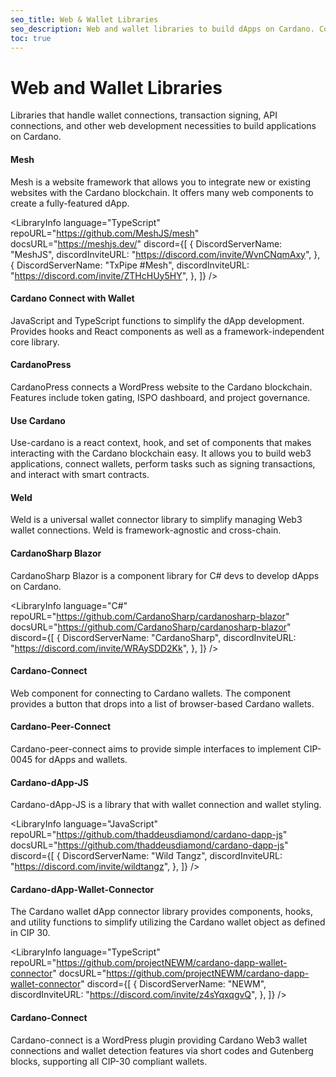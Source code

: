 ```yaml
---
seo_title: Web & Wallet Libraries
seo_description: Web and wallet libraries to build dApps on Cardano. Connect wallets, sign transactions, and build for Web3 using TypeScript, JavaScript, PHP, and more.
toc: true
---
```



# Web and Wallet Libraries

Libraries that handle wallet connections, transaction signing, API connections, and other web development necessities to build applications on Cardano.

#### Mesh

Mesh is a website framework that allows you to integrate new or existing websites with the Cardano blockchain. It offers many web components to create a fully-featured dApp.

<LibraryInfo
  language="TypeScript"
  repoURL="https://github.com/MeshJS/mesh"
  docsURL="https://meshjs.dev/"
  discord={[
    {
      DiscordServerName: "MeshJS",
      discordInviteURL: "https://discord.com/invite/WvnCNqmAxy",
    },
    {
      DiscordServerName: "TxPipe #Mesh",
      discordInviteURL: "https://discord.com/invite/ZTHcHUy5HY",
    },
  ]}
/>

#### Cardano Connect with Wallet

JavaScript and TypeScript functions to simplify the dApp development. Provides hooks and React components as well as a framework-independent core library.

<LibraryInfo
  language="TypeScript"
  repoURL="https://github.com/cardano-foundation/cardano-connect-with-wallet"
  docsURL="https://github.com/cardano-foundation/cardano-connect-with-wallet"
/>

#### CardanoPress

CardanoPress connects a WordPress website to the Cardano blockchain. Features include token gating, ISPO dashboard, and project governance.

<LibraryInfo
  language="PHP"
  repoURL="https://github.com/CardanoPress/cardanopress"
  docsURL="https://cardanopress.io/"
/>

#### Use Cardano

Use-cardano is a react context, hook, and set of components that makes interacting with the Cardano blockchain easy. It allows you to build web3 applications, connect wallets, perform tasks such as signing transactions, and interact with smart contracts.

<LibraryInfo
  language="TypeScript"
  repoURL="https://github.com/use-cardano/use-cardano"
  docsURL="https://use-cardano.alangaming.com/"
/>

#### Weld

Weld is a universal wallet connector library to simplify managing Web3 wallet connections. Weld is framework-agnostic and cross-chain.

<LibraryInfo
  language="TypeScript"
  repoURL="https://github.com/Cardano-Forge/weld"
  docsURL="https://github.com/Cardano-Forge/weld"
/>

#### CardanoSharp Blazor

CardanoSharp Blazor is a component library for C# devs to develop dApps on Cardano.

<LibraryInfo
  language="C#"
  repoURL="https://github.com/CardanoSharp/cardanosharp-blazor"
  docsURL="https://github.com/CardanoSharp/cardanosharp-blazor"
  discord={[
    {
      DiscordServerName: "CardanoSharp",
      discordInviteURL: "https://discord.com/invite/WRAySDD2Kk",
    },
  ]}
/>

#### Cardano-Connect

Web component for connecting to Cardano wallets. The component provides a button that drops into a list of browser-based Cardano wallets.

<LibraryInfo
  language="HTML"
  repoURL="https://github.com/osc707/cardano-connect"
  docsURL="https://github.com/osc707/cardano-connect/blob/main/custom-elements.md"
/>

#### Cardano-Peer-Connect

Cardano-peer-connect aims to provide simple interfaces to implement CIP-0045 for dApps and wallets.

<LibraryInfo
  language="TypeScript"
  repoURL="https://github.com/fabianbormann/cardano-peer-connect"
  docsURL="https://github.com/fabianbormann/cardano-peer-connect"
/>

#### Cardano-dApp-JS

Cardano-dApp-JS is a library that with wallet connection and wallet styling.

<LibraryInfo
  language="JavaScript"
  repoURL="https://github.com/thaddeusdiamond/cardano-dapp-js"
  docsURL="https://github.com/thaddeusdiamond/cardano-dapp-js"
  discord={[
    {
      DiscordServerName: "Wild Tangz",
      discordInviteURL: "https://discord.com/invite/wildtangz",
    },
  ]}
/>

#### Cardano-dApp-Wallet-Connector

The Cardano wallet dApp connector library provides components, hooks, and utility functions to simplify utilizing the Cardano wallet object as defined in CIP 30.

<LibraryInfo
  language="TypeScript"
  repoURL="https://github.com/projectNEWM/cardano-dapp-wallet-connector"
  docsURL="https://github.com/projectNEWM/cardano-dapp-wallet-connector"
  discord={[
    {
      DiscordServerName: "NEWM",
      discordInviteURL: "https://discord.com/invite/z4sYqxqgvQ",
    },
  ]}
/>

#### Cardano-Connect

Cardano-connect is a WordPress plugin providing Cardano Web3 wallet connections and wallet detection features via short codes and Gutenberg blocks, supporting all CIP-30 compliant wallets.

<LibraryInfo
  language="TypeScript"
  repoURL="https://github.com/devhalls/cardano-connect"
  docsURL="https://github.com/devhalls/cardano-connect"
/>
